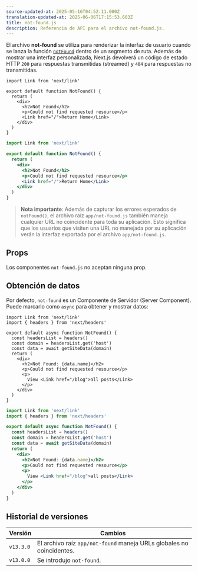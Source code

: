 ```yaml
---
source-updated-at: 2025-05-16T04:52:11.000Z
translation-updated-at: 2025-06-06T17:15:53.603Z
title: not-found.js
description: Referencia de API para el archivo not-found.js.
---
```


El archivo **not-found** se utiliza para renderizar la interfaz de usuario cuando se lanza la función [`notFound`](/docs/app/api-reference/functions/not-found) dentro de un segmento de ruta. Además de mostrar una interfaz personalizada, Next.js devolverá un código de estado HTTP `200` para respuestas transmitidas (streamed) y `404` para respuestas no transmitidas.

```tsx filename="app/blog/not-found.tsx" switcher
import Link from 'next/link'

export default function NotFound() {
  return (
    <div>
      <h2>Not Found</h2>
      <p>Could not find requested resource</p>
      <Link href="/">Return Home</Link>
    </div>
  )
}
```

```jsx filename="app/blog/not-found.js" switcher
import Link from 'next/link'

export default function NotFound() {
  return (
    <div>
      <h2>Not Found</h2>
      <p>Could not find requested resource</p>
      <Link href="/">Return Home</Link>
    </div>
  )
}
```

> **Nota importante**: Además de capturar los errores esperados de `notFound()`, el archivo raíz `app/not-found.js` también maneja cualquier URL no coincidente para toda su aplicación. Esto significa que los usuarios que visiten una URL no manejada por su aplicación verán la interfaz exportada por el archivo `app/not-found.js`.

## Props

Los componentes `not-found.js` no aceptan ninguna prop.

## Obtención de datos

Por defecto, `not-found` es un Componente de Servidor (Server Component). Puede marcarlo como `async` para obtener y mostrar datos:

```tsx filename="app/blog/not-found.tsx" switcher
import Link from 'next/link'
import { headers } from 'next/headers'

export default async function NotFound() {
  const headersList = headers()
  const domain = headersList.get('host')
  const data = await getSiteData(domain)
  return (
    <div>
      <h2>Not Found: {data.name}</h2>
      <p>Could not find requested resource</p>
      <p>
        View <Link href="/blog">all posts</Link>
      </p>
    </div>
  )
}
```

```jsx filename="app/blog/not-found.jsx" switcher
import Link from 'next/link'
import { headers } from 'next/headers'

export default async function NotFound() {
  const headersList = headers()
  const domain = headersList.get('host')
  const data = await getSiteData(domain)
  return (
    <div>
      <h2>Not Found: {data.name}</h2>
      <p>Could not find requested resource</p>
      <p>
        View <Link href="/blog">all posts</Link>
      </p>
    </div>
  )
}
```

## Historial de versiones

| Versión   | Cambios                                             |
| --------- | --------------------------------------------------- |
| `v13.3.0` | El archivo raíz `app/not-found` maneja URLs globales no coincidentes. |
| `v13.0.0` | Se introdujo `not-found`.                           |